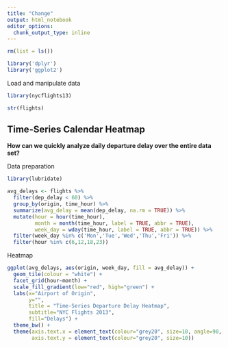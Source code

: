```yaml
---
title: "Change"
output: html_notebook
editor_options: 
  chunk_output_type: inline
---
```


```r
rm(list = ls())

library('dplyr')
library('ggplot2')
```


Load and manipulate data

```r
library(nycflights13)

str(flights)
```

## Time-Series Calendar Heatmap

**How can we quickly analyze daily departure delay over the entire data set?**


Data preparation

```r
library(lubridate)

avg_delays <- flights %>%
  filter(dep_delay < 60) %>%
  group_by(origin, time_hour) %>%
  summarize(avg_delay = mean(dep_delay, na.rm = TRUE)) %>%
  mutate(hour = hour(time_hour),
         month = month(time_hour, label = TRUE, abbr = TRUE),
         week_day = wday(time_hour, label = TRUE, abbr = TRUE)) %>%
  filter(week_day %in% c('Mon','Tue','Wed','Thu','Fri')) %>%
  filter(hour %in% c(6,12,18,23))
```

Heatmap

```r
ggplot(avg_delays, aes(origin, week_day, fill = avg_delay)) + 
  geom_tile(colour = "white") + 
  facet_grid(hour~month) + 
  scale_fill_gradient(low="red", high="green") +
  labs(x="Airport of Origin",
       y="",
       title = "Time-Series Departure Delay Heatmap", 
       subtitle="NYC Flights 2013", 
       fill="Delays") +
  theme_bw() +
  theme(axis.text.x = element_text(colour="grey20", size=10, angle=90, hjust=.5, vjust=.5),
        axis.text.y = element_text(colour="grey20", size=10))
```